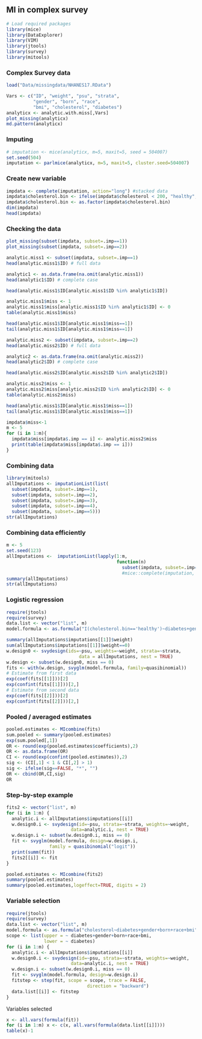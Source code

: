 ## MI in complex survey {.unnumbered}

```r
# Load required packages
library(mice)
library(DataExplorer)
library(VIM)
library(jtools)
library(survey)
library(mitools)
```

### Complex Survey data

```r
load("Data/missingdata/NHANES17.RData")

Vars <- c("ID", "weight", "psu", "strata", 
          "gender", "born", "race", 
          "bmi", "cholesterol", "diabetes")
analyticx <- analytic.with.miss[,Vars]
plot_missing(analyticx)
md.pattern(analyticx)
```

### Imputing

```r
# imputation <- mice(analyticx, m=5, maxit=5, seed = 504007)
set.seed(504)
imputation <- parlmice(analyticx, m=5, maxit=5, cluster.seed=504007)
```

### Create new variable

```r
impdata <- complete(imputation, action="long") #stacked data
impdata$cholesterol.bin <- ifelse(impdata$cholesterol < 200, "healthy", "unhealthy")
impdata$cholesterol.bin <- as.factor(impdata$cholesterol.bin)
dim(impdata)
head(impdata)
```

### Checking the data

```r
plot_missing(subset(impdata, subset=.imp==1))
plot_missing(subset(impdata, subset=.imp==2))
```

```r
analytic.miss1 <- subset(impdata, subset=.imp==1)
head(analytic.miss1$ID) # full data

analytic1 <- as.data.frame(na.omit(analytic.miss1))
head(analytic1$ID) # complete case

head(analytic.miss1$ID[analytic.miss1$ID %in% analytic1$ID])

analytic.miss1$miss <- 1
analytic.miss1$miss[analytic.miss1$ID %in% analytic1$ID] <- 0
table(analytic.miss1$miss)

head(analytic.miss1$ID[analytic.miss1$miss==1])
tail(analytic.miss1$ID[analytic.miss1$miss==1])
```

```r
analytic.miss2 <- subset(impdata, subset=.imp==2)
head(analytic.miss2$ID) # full data

analytic2 <- as.data.frame(na.omit(analytic.miss2))
head(analytic2$ID) # complete case

head(analytic.miss2$ID[analytic.miss2$ID %in% analytic2$ID])

analytic.miss2$miss <- 1
analytic.miss2$miss[analytic.miss2$ID %in% analytic2$ID] <- 0
table(analytic.miss2$miss)

head(analytic.miss1$ID[analytic.miss1$miss==1])
tail(analytic.miss1$ID[analytic.miss1$miss==1])
```

```r
impdata$miss<-1
m <- 5
for (i in 1:m){
  impdata$miss[impdata$.imp == i] <- analytic.miss2$miss
  print(table(impdata$miss[impdata$.imp == i]))
}
```

### Combining data

```r
library(mitools) 
allImputations <- imputationList(list(
  subset(impdata, subset=.imp==1),
  subset(impdata, subset=.imp==2),
  subset(impdata, subset=.imp==3),
  subset(impdata, subset=.imp==4), 
  subset(impdata, subset=.imp==5)))
str(allImputations)
```

### Combining data efficiently

```r
m <- 5
set.seed(123)
allImputations <-  imputationList(lapply(1:m, 
                                         function(n)  
                                           subset(impdata, subset=.imp==n)))
                                           #mice::complete(imputation, action = n)))
summary(allImputations)
str(allImputations)
```

### Logistic regression

```r
require(jtools)
require(survey)
data.list <- vector("list", m)
model.formula <- as.formula("I(cholesterol.bin=='healthy')~diabetes+gender+born+race+bmi")
```

```r
summary(allImputations$imputations[[1]]$weight)
sum(allImputations$imputations[[1]]$weight==0)
w.design0 <- svydesign(ids=~psu, weights=~weight, strata=~strata,
                           data = allImputations, nest = TRUE)
w.design <- subset(w.design0, miss == 0)
fits <- with(w.design, svyglm(model.formula, family=quasibinomial))
# Estimate from first data
exp(coef(fits[[1]]))[2]
exp(confint(fits[[1]]))[2,]
# Estimate from second data
exp(coef(fits[[2]]))[2]
exp(confint(fits[[2]]))[2,]
```

### Pooled / averaged estimates

```r
pooled.estimates <- MIcombine(fits)
sum.pooled <- summary(pooled.estimates)
exp(sum.pooled[,1])
OR <- round(exp(pooled.estimates$coefficients),2) 
OR <- as.data.frame(OR)
CI <- round(exp(confint(pooled.estimates)),2)
sig <- (CI[,1] < 1 & CI[,2] > 1)
sig <- ifelse(sig==FALSE, "*", "")
OR <- cbind(OR,CI,sig)
OR
```

### Step-by-step example

```r
fits2 <- vector("list", m)
for (i in 1:m) {
  analytic.i <- allImputations$imputations[[i]]
  w.design0.i <- svydesign(id=~psu, strata=~strata, weights=~weight,
                        data=analytic.i, nest = TRUE)
  w.design.i <- subset(w.design0.i, miss == 0)
  fit <- svyglm(model.formula, design=w.design.i, 
                family = quasibinomial("logit"))
  print(summ(fit))
  fits2[[i]] <- fit
}
```

```r
pooled.estimates <- MIcombine(fits2)
summary(pooled.estimates)
summary(pooled.estimates,logeffect=TRUE, digits = 2)
```

### Variable selection

```r
require(jtools)
require(survey)
data.list <- vector("list", m)
model.formula <- as.formula("cholesterol~diabetes+gender+born+race+bmi")
scope <- list(upper = ~ diabetes+gender+born+race+bmi,
              lower = ~ diabetes)
for (i in 1:m) {
  analytic.i <- allImputations$imputations[[i]]
  w.design0.i <- svydesign(id=~psu, strata=~strata, weights=~weight,
                        data=analytic.i, nest = TRUE)
  w.design.i <- subset(w.design0.i, miss == 0)
  fit <- svyglm(model.formula, design=w.design.i)
  fitstep <- step(fit, scope = scope, trace = FALSE,
                              direction = "backward")
  data.list[[i]] <- fitstep
}
```

Variables selected

```r
x <- all.vars(formula(fit))
for (i in 1:m) x <- c(x, all.vars(formula(data.list[[i]])))
table(x)-1
```
